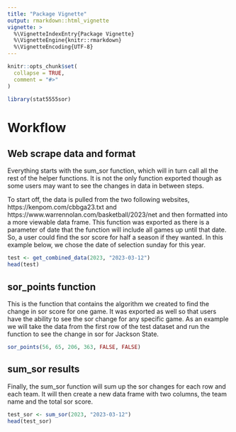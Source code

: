 ```yaml
---
title: "Package Vignette"
output: rmarkdown::html_vignette
vignette: >
  %\VignetteIndexEntry{Package Vignette}
  %\VignetteEngine{knitr::rmarkdown}
  %\VignetteEncoding{UTF-8}
---
```


```r
knitr::opts_chunk$set(
  collapse = TRUE,
  comment = "#>"
)
```

```r
library(stat5555sor)
```
# Workflow
## Web scrape data and format

Everything starts with the sum_sor function, which will in turn call all the rest of the helper functions. It is not the only function exported though as some users may want to see the changes in data in between steps.

To start off, the data is pulled from the two following websites, https://kenpom.com/cbbga23.txt and https://www.warrennolan.com/basketball/2023/net and then formatted into a more viewable data frame. This function was exported as there is a parameter of date that the function will include all games up until that date. So, a user could find the sor score for half a season if they wanted. In this example below, we chose the date of selection sunday for this year.

```r
test <- get_combined_data(2023, "2023-03-12")
head(test)
```



## sor_points function

This is the function that contains the algorithm we created to find the change in sor score for one game. It was exported as well so that users have the ability to see the sor change for any specific game. As an example we will take the data from the first row of the test dataset and run the function to see the change in sor for Jackson State.

```r
sor_points(56, 65, 206, 363, FALSE, FALSE)
```

## sum_sor results

Finally, the sum_sor function will sum up the sor changes for each row and each team. It will then create a new data frame with two columns, the team name and the total sor score. 

```r
test_sor <- sum_sor(2023, "2023-03-12")
head(test_sor)
```





